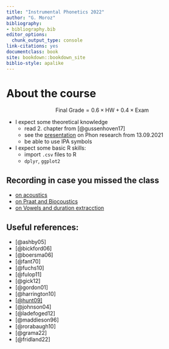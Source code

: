 ```yaml
--- 
title: "Instrumental Phonetics 2022"
author: "G. Moroz"
bibliography:
- bibliography.bib
editor_options:
  chunk_output_type: console
link-citations: yes
documentclass: book
site: bookdown::bookdown_site
biblio-style: apalike
---
```


# About the course

$$
\text{Final Grade} = 0.6 \times \text{HW} + 0.4 \times \text{Exam}
$$

* I expect some theoretical knowledge
    * read 2. chapter from [@gussenhoven17]
    * see the [presentation](https://github.com/agricolamz/2021.09.13_HSE_phon_research/raw/master/2021.09.13_HSE_phon_research.pdf) on Phon research from 13.09.2021
    * be able to use IPA symbols
* I expect some basic R skills:
    * import `.csv` files to R
    * `dplyr`, `ggplot2`

## Recording in case you missed the class

* [on acoustics](https://youtu.be/AD2KYpXlo4A)
* [on Praat and Biocoustics](https://www.youtube.com/watch?v=NoZxQiu1fzs&list=PL_HB2SrKjmML6J40SgCIzPT6f0Mz9ogrW&index=2)
* [on Vowels and duration extracction](https://www.youtube.com/watch?v=zdTIzDHnwQo&list=PL_HB2SrKjmML6J40SgCIzPT6f0Mz9ogrW&index=3)

## Useful references: 

* [@ashby05]
* [@bickford06]
* [@boersma06]
* [@fant70]
* [@fuchs10]
* [@fulop11]
* [@gick12]
* [@gordon01]
* [@harrington10]
* [[@hunt09]](https://dspace.mit.edu/bitstream/handle/1721.1/52797/547382338-MIT.pdf;sequence=2)
* [@johnson04]
* [@ladefoged12]
* [@maddieson96]
* [@rorabaugh10]
* [@grama22]
* [@fridland22]